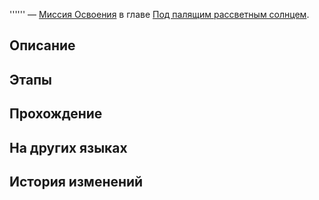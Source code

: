 {{Дополнить|Диалоги.}}
{{Миссия Инфобокс
|id              = 1011103
|Название        = 
|Изображение     = Миссия Освоения .png
|Тип             = Миссия Освоения
|События         = 
|Глава           = Под палящим рассветным солнцем
|Условия         = Завершена [[Миссия Освоения]] ''[[Молодая гвардия]]''
|Персонажи       = Первопроходец
|СтартЛокация    = [[Ярило-VI]] — [[Запретная зона Среброгривых Стражей]]
|Локации         = Запретная зона Среброгривых Стражей
|Предыдущая      = Молодая гвардия
|Следующая       = 
|Награды         = 
}}
'''''' — [[Миссия Освоения]] в главе [[Под палящим рассветным солнцем]].

==Описание==
{{Описание|<!--официальное описание из Перекрёстка судеб-->}}

==Этапы==


==Прохождение==
{{Дополнить}}


{{Диалог Конец}}

==На других языках==
{{На других языках
|en   = 
|zhs  = 
|zht  = 
|ja   = 
|ko   = 
|es   = 
|fr   = 
|ru   = 
|th   = 
|vi   = 
|de   = 
|id   = 
|pt   = 
}}

==История изменений==
{{История изменений|2.7}}
